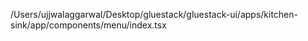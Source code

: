 /Users/ujjwalaggarwal/Desktop/gluestack/gluestack-ui/apps/kitchen-sink/app/components/menu/index.tsx
